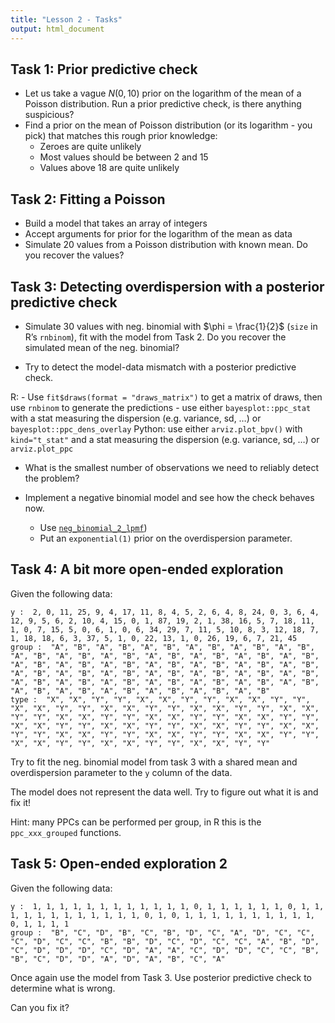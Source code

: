 ```yaml
---
title: "Lesson 2 - Tasks"
output: html_document
---
```



## Task 1: Prior predictive check

- Let us take a vague $N(0, 10)$ prior on the logarithm of the mean of a Poisson distribution. Run a prior predictive check, is there anything suspicious?
- Find a prior on the mean of Poisson distribution (or its logarithm - you pick) that matches this rough prior
knowledge: 
   - Zeroes are quite unlikely
   - Most values should be between 2 and 15
   - Values above 18 are quite unlikely 
 


## Task 2: Fitting a Poisson

- Build a model that takes an array of integers
- Accept arguments for prior for the logarithm of the mean as data
- Simulate 20 values from a Poisson distribution with known mean. Do you recover the values?

## Task 3: Detecting overdispersion with a posterior predictive check

- Simulate 30 values with neg. binomial with $\phi = \frac{1}{2}$ (`size` in R's `rnbinom`), fit with the model from Task 2. Do you recover the simulated mean of the neg. binomial?

- Try to detect the model-data mismatch with a posterior predictive check.
  

R:
  - Use `fit$draws(format = "draws_matrix")` to get a matrix of draws, then use `rnbinom` to generate the predictions
  - use either `bayesplot::ppc_stat` with a stat measuring the dispersion (e.g. variance, sd, ...) or `bayesplot::ppc_dens_overlay`
Python: use either  `arviz.plot_bpv()` with `kind="t_stat"`  and a stat measuring the dispersion (e.g. variance, sd, ...) or `arviz.plot_ppc`

- What is the smallest number of observations we need to reliably detect the problem?

- Implement a negative binomial model and see how the check behaves now. 
  - Use [`neg_binomial_2_lpmf`](https://mc-stan.org/docs/functions-reference/unbounded_discrete_distributions.html#nbalt))
  - Put an `exponential(1)` prior on the overdispersion parameter.

## Task 4: A bit more open-ended exploration

Given the following data:

```
y :  2, 0, 11, 25, 9, 4, 17, 11, 8, 4, 5, 2, 6, 4, 8, 24, 0, 3, 6, 4, 12, 9, 5, 6, 2, 10, 4, 15, 0, 1, 87, 19, 2, 1, 38, 16, 5, 7, 18, 11, 1, 0, 7, 15, 5, 0, 6, 1, 0, 6, 34, 29, 7, 11, 5, 10, 8, 3, 12, 18, 7, 1, 18, 18, 6, 3, 37, 5, 1, 0, 22, 13, 1, 0, 26, 19, 6, 7, 21, 45 
group :  "A", "B", "A", "B", "A", "B", "A", "B", "A", "B", "A", "B", "A", "B", "A", "B", "A", "B", "A", "B", "A", "B", "A", "B", "A", "B", "A", "B", "A", "B", "A", "B", "A", "B", "A", "B", "A", "B", "A", "B", "A", "B", "A", "B", "A", "B", "A", "B", "A", "B", "A", "B", "A", "B", "A", "B", "A", "B", "A", "B", "A", "B", "A", "B", "A", "B", "A", "B", "A", "B", "A", "B", "A", "B", "A", "B", "A", "B", "A", "B" 
type :  "X", "X", "Y", "Y", "X", "X", "Y", "Y", "X", "X", "Y", "Y", "X", "X", "Y", "Y", "X", "X", "Y", "Y", "X", "X", "Y", "Y", "X", "X", "Y", "Y", "X", "X", "Y", "Y", "X", "X", "Y", "Y", "X", "X", "Y", "Y", "X", "X", "Y", "Y", "X", "X", "Y", "Y", "X", "X", "Y", "Y", "X", "X", "Y", "Y", "X", "X", "Y", "Y", "X", "X", "Y", "Y", "X", "X", "Y", "Y", "X", "X", "Y", "Y", "X", "X", "Y", "Y", "X", "X", "Y", "Y" 
```

Try to fit the neg. binomial model from task 3 with a shared mean and overdispersion parameter to the `y` column of the data.

The model does not represent the data well. Try to figure out what it is and fix it!

Hint: many PPCs can be performed per group, in R this is the `ppc_xxx_grouped` functions.


## Task 5: Open-ended exploration 2

Given the following data:

```
y :  1, 1, 1, 1, 1, 1, 1, 1, 1, 1, 1, 1, 0, 1, 1, 1, 1, 1, 1, 0, 1, 1, 1, 1, 1, 1, 1, 1, 1, 1, 1, 1, 0, 1, 0, 1, 1, 1, 1, 1, 1, 1, 1, 1, 1, 0, 1, 1, 1, 1 
group :  "B", "C", "D", "B", "C", "B", "D", "C", "A", "D", "C", "C", "C", "D", "C", "C", "B", "B", "D", "C", "D", "C", "C", "A", "B", "D", "C", "D", "D", "D", "C", "D", "A", "A", "C", "D", "D", "C", "C", "B", "B", "C", "D", "D", "A", "D", "A", "B", "C", "A" 
```

Once again use the model from Task 3. Use posterior predictive check to determine what is wrong. 

Can you fix it?
